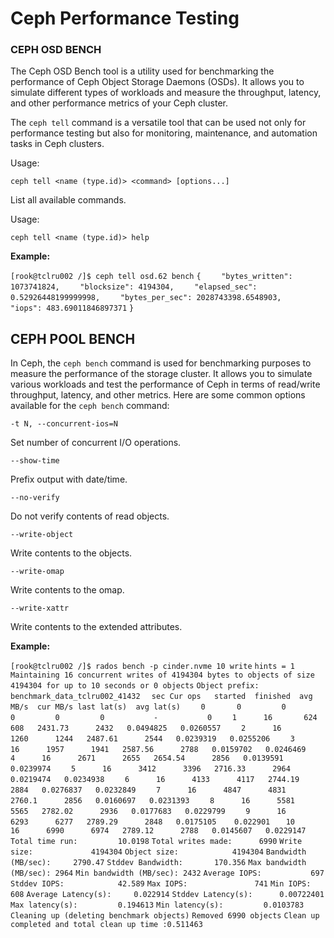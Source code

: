 # Ceph Performance Testing

### CEPH OSD BENCH




The Ceph OSD Bench tool is a utility used for benchmarking the performance of Ceph Object Storage Daemons (OSDs). It allows you to simulate different types of workloads and measure the throughput, latency, and other performance metrics of your Ceph cluster.

The `ceph tell` command is a versatile tool that can be used not only for performance testing but also for monitoring, maintenance, and automation tasks in Ceph clusters.

Usage:

`ceph tell <name (type.id)> <command> [options...]`

List all available commands.

Usage:

`ceph tell <name (type.id)> help`

**Example:**

`[rook@tclru002 /]$ ceph tell osd.62 bench`
`{`
`    "bytes_written": 1073741824,`
`    "blocksize": 4194304,`
`    "elapsed_sec": 0.52926448199999998,`
`    "bytes_per_sec": 2028743398.6548903,`
`    "iops": 483.69011846897371`
`}`



## CEPH POOL BENCH


In Ceph, the `ceph bench` command is used for benchmarking purposes to measure the performance of the storage cluster. It allows you to simulate various workloads and test the performance of Ceph in terms of read/write throughput, latency, and other metrics. Here are some common options available for the `ceph bench` command:

`-t N, --concurrent-ios=N`

Set number of concurrent I/O operations.

`--show-time`

Prefix output with date/time.

`--no-verify`

Do not verify contents of read objects.

`--write-object`

Write contents to the objects.

`--write-omap`

Write contents to the omap.

`--write-xattr`

Write contents to the extended attributes.

**Example:**

`[rook@tclru002 /]$ rados bench -p cinder.nvme 10 write`
`hints = 1`
`Maintaining 16 concurrent writes of 4194304 bytes to objects of size 4194304 for up to 10 seconds or 0 objects`
`Object prefix: benchmark_data_tclru002_41432`
`  sec Cur ops   started  finished  avg MB/s  cur MB/s last lat(s)  avg lat(s)`
`    0       0         0         0         0         0           -           0`
`    1      16       624       608   2431.73      2432   0.0494825   0.0260557`
`    2      16      1260      1244   2487.61      2544   0.0239319   0.0255206`
`    3      16      1957      1941   2587.56      2788   0.0159702   0.0246469`
`    4      16      2671      2655   2654.54      2856   0.0139591   0.0239974`
`    5      16      3412      3396   2716.33      2964   0.0219474   0.0234938`
`    6      16      4133      4117   2744.19      2884   0.0276837   0.0232849`
`    7      16      4847      4831    2760.1      2856   0.0160697   0.0231393`
`    8      16      5581      5565   2782.02      2936   0.0177683   0.0229799`
`    9      16      6293      6277   2789.29      2848   0.0175105    0.022901`
`   10      16      6990      6974   2789.12      2788   0.0145607   0.0229147`
`Total time run:         10.0198`
`Total writes made:      6990`
`Write size:             4194304`
`Object size:            4194304`
`Bandwidth (MB/sec):     2790.47`
`Stddev Bandwidth:       170.356`
`Max bandwidth (MB/sec): 2964`
`Min bandwidth (MB/sec): 2432`
`Average IOPS:           697`
`Stddev IOPS:            42.589`
`Max IOPS:               741`
`Min IOPS:               608`
`Average Latency(s):     0.022914`
`Stddev Latency(s):      0.00722401`
`Max latency(s):         0.194613`
`Min latency(s):         0.0103783`
`Cleaning up (deleting benchmark objects)`
`Removed 6990 objects`
`Clean up completed and total clean up time :0.511463`